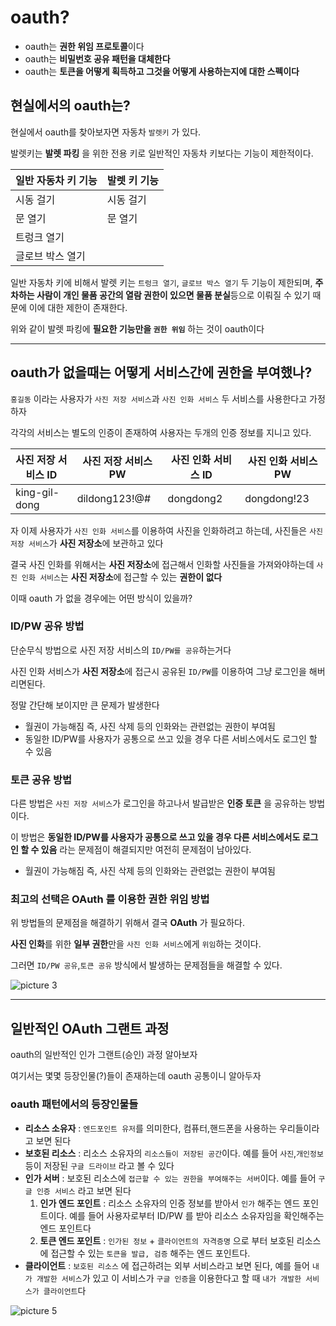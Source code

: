 # oauth?

- oauth는 **권한 위임 프로토콜**이다
- oauth는 **비밀번호 공유 패턴을 대체한다**
- oauth는 **토큰을 어떻게 획득하고 그것을 어떻게 사용하는지에 대한 스펙이다**

## 현실에서의 oauth는?

현실에서 oauth를 찾아보자면 자동차 `발렛키` 가 있다.

발렛키는 **발렛 파킹** 을 위한 전용 키로 일반적인 자동차 키보다는 기능이 제한적이다.

|일반 자동차 키 기능| 발렛 키 기능|
|---|---|
|시동 걸기|시동 걸기|
|문 열기|문 열기|
|트렁크 열기||
|글로브 박스 열기||

일반 자동차 키에 비해서 발렛 키는 `트렁크 열기`, `글로브 박스 열기` 두 기능이 제한되며, **주차하는 사람이 개인 물품 공간의 열람 권한이 있으면 물품 분실**등으로 이뤄질 수 있기 때문에 이에 대한 제한이 존재한다.

위와 같이 발렛 파킹에 **필요한 기능만을 `권한 위임`** 하는 것이 oauth이다

---

## oauth가 없을때는 어떻게 서비스간에 권한을 부여했나?

`홍길동` 이라는 사용자가 `사진 저장 서비스`과 `사진 인화 서비스` 두 서비스를 사용한다고 가정하자

각각의 서비스는 별도의 인증이 존재하여 사용자는 두개의 인증 정보를 지니고 있다.

|사진 저장 서비스 ID|사진 저장 서비스 PW|사진 인화 서비스 ID|사진 인화 서비스 PW|
|---|---|---|---|
|king-gil-dong|dildong123!@#|dongdong2|dongdong!23|

자 이제 사용자가 `사진 인화 서비스`를 이용하여 사진을 인화하려고 하는데, 사진들은 `사진 저장 서비스`가 **사진 저장소**에 보관하고 있다

결국 사진 인화를 위해서는 **사진 저장소**에 접근해서 인화할 사진들을 가져와야하는데 `사진 인화 서비스`는 **사진 저장소**에 접근할 수 있는 **권한이 없다**

이때 oauth 가 없을 경우에는 어떤 방식이 있을까?

### ID/PW 공유 방법

단순무식 방법으로 사진 저장 서비스의 `ID/PW를 공유`하는거다

사진 인화 서비스가 **사진 저장소**에 접근시 공유된 `ID/PW`를 이용하여 그냥 로그인을 해버리면된다.

정말 간단해 보이지만 큰 문제가 발생한다

- 월권이 가능해짐 즉, 사진 삭제 등의 인화와는 관련없는 권한이 부여됨
- 동일한 ID/PW를 사용자가 공통으로 쓰고 있을 경우 다른 서비스에서도 로그인 할 수 있음

### 토큰 공유 방법

다른 방법은 `사진 저장 서비스`가 로그인을 하고나서 발급받은 **인증 토큰** 을 공유하는 방법이다.

이 방법은 **동일한 ID/PW를 사용자가 공통으로 쓰고 있을 경우 다른 서비스에서도 로그인 할 수 있음** 라는 문제점이 해결되지만 여전히 문제점이 남아있다.

- 월권이 가능해짐 즉, 사진 삭제 등의 인화와는 관련없는 권한이 부여됨

### 최고의 선택은 OAuth 를 이용한 권한 위임 방법

위 방법들의 문제점을 해결하기 위해서 결국 **OAuth** 가 필요하다.

**사진 인화**를 위한 **일부 권한**만을 `사진 인화 서비스`에게 `위임`하는 것이다.

그러면 `ID/PW 공유`,`토큰 공유` 방식에서 발생하는 문제점들을 해결할 수 있다.

![picture 3](./images/oauth2-authentication-method-1712886963511.png)  

---

## 일반적인 OAuth 그랜트 과정

oauth의 일반적인 인가 그랜트(승인) 과정 알아보자

여기서는 몇몇 등장인물(?)들이 존재하는데 oauth 공통이니 알아두자

### oauth 패턴에서의 등장인물들

- **리소스 소유자** : `엔드포인트 유저`를 의미한다, 컴퓨터,핸드폰을 사용하는 우리들이라고 보면 된다
- **보호된 리소스** : 리소스 소유자의 `리소스들이 저장된 공간`이다. 예를 들어 `사진`,`개인정보` 등이 저장된 `구글 드라이브` 라고 볼 수 있다
- **인가 서버** : 보호된 리소스에 `접근할 수 있는 권한을 부여해주는 서버`이다. 예를 들어 `구글 인증 서비스` 라고 보면 된다
    1. **인가 엔드 포인트** : 리소스 소유자의 인증 정보를 받아서 `인가` 해주는 엔드 포인트이다. 예를 들어 사용자로부터 ID/PW 를 받아 리소스 소유자임을 확인해주는 엔드 포인트다
    2. **토큰 엔드 포인트** : `인가된 정보` + `클라이언트의 자격증명` 으로 부터 보호된 리소스에 접근할 수 있는 `토큰을 발급, 검증` 해주는 엔드 포인트다.
- **클라이언트** : `보호된 리소스` 에 접근하려는 외부 서비스라고 보면 된다, 예를 들어 `내가 개발한 서비스`가 있고 이 서비스가 `구글 인증`을 이용한다고 할 때 `내가 개발한 서비스가 클라이언트`다

![picture 5](./images/oauth2-authentication-method-1712888850594.png)  
